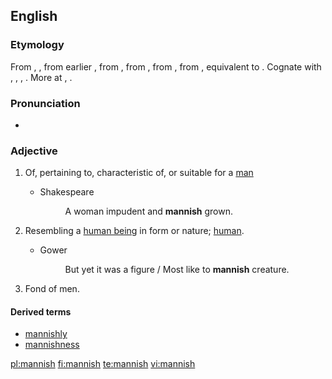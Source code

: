 ==English==

===Etymology===
From {{etyl|enm}} {{term|mannisshe|lang=enm}}, {{term|mannysh|lang=enm}}, from earlier {{term|mennish||human", also "humanity, mankind|lang=enm}}, from {{etyl|ang}} {{term|mennisc||human, natural, humane", also "mankind, humnan race|lang=ang}}, from {{proto|Germanic|manniskaz|human, humanity|lang=en}}, from {{proto|Germanic|mann-|man, human, person|lang=en}}, from {{proto|Indo-European|mAnw-|man|lang=en}}, equivalent to {{suffix|man|ish}}. Cognate with {{etyl|nl|-}} {{term|mens||human|lang=osx}}, {{etyl|de|-}} {{term|Mensch||human being|lang=goh}}, {{etyl|da|-}} {{term|mennesk||human|lang=non}}, {{etyl|is|-}} {{term|manneskju||person, human being|lang=is}}. More at {{l|en|man}}, {{l|en|mennish}}.

===Pronunciation===
* {{rhymes|ænɪʃ}}

===Adjective===
{{en-adj}}

# Of, pertaining to, characteristic of, or suitable for a [[man]]
#: {{rfquotek|Chaucer}}
#* Shakespeare
#*: A woman impudent and '''mannish''' grown.
# {{obsolete}} Resembling a [[human being]] in form or nature; [[human]].
#: {{rfquotek|Chaucer}}
#* Gower
#*: But yet it was a figure / Most like to '''mannish''' creature.
# {{obsolete|of a woman}} Fond of men.
#: {{rfquotek|Chaucer}}

====Derived terms====
* [[mannishly]]
* [[mannishness]]

[[pl:mannish]]
[[fi:mannish]]
[[te:mannish]]
[[vi:mannish]]